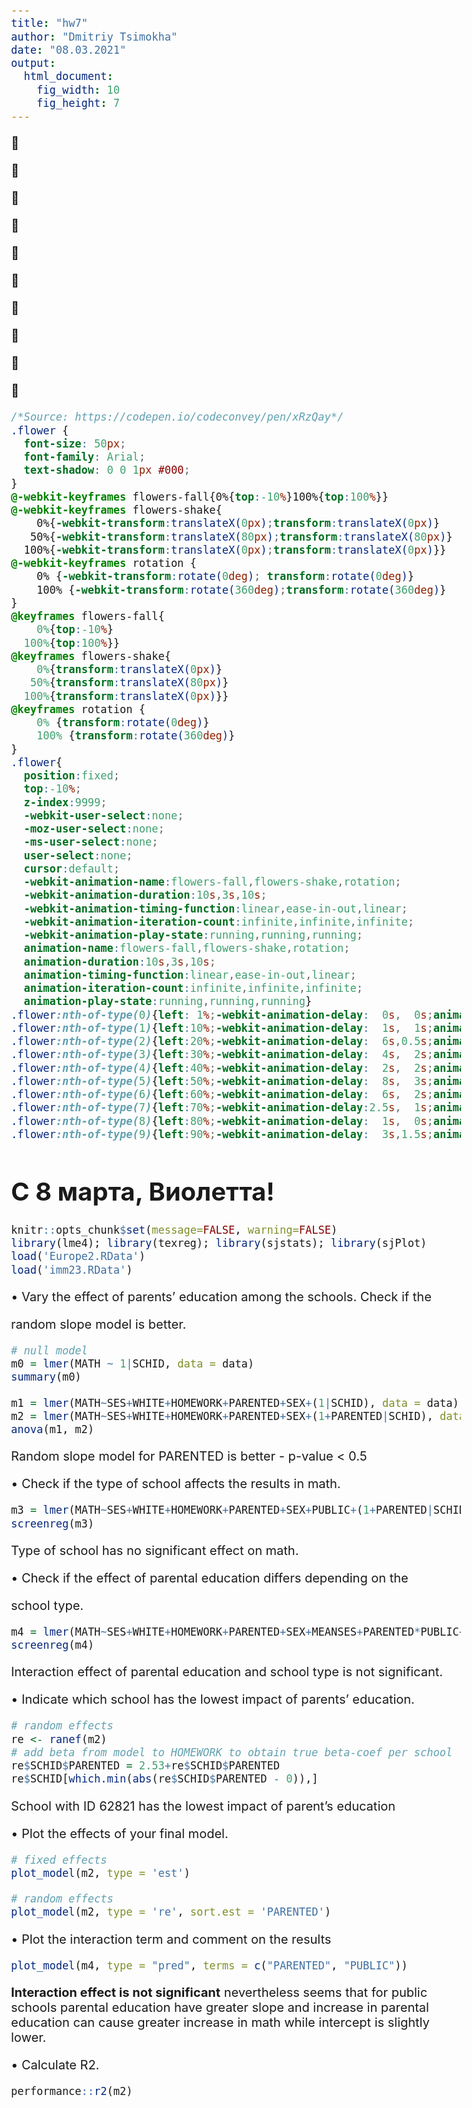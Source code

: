 ```yaml
---
title: "hw7"
author: "Dmitriy Tsimokha"
date: "08.03.2021"
output: 
  html_document:
    fig_width: 10
    fig_height: 7
---
```


```{=html}
<style type="text/css">

body{ /* Normal  */
      font-size: 20px;
  }
</style>
```

::: {.flowers aria-hidden="true"}
::: {.flower}
🌸
:::

::: {.flower}
🌸
:::

::: {.flower}
🌸
:::

::: {.flower}
🌸
:::

::: {.flower}
🌸
:::

::: {.flower}
🌸
:::

::: {.flower}
🌸
:::

::: {.flower}
🌸
:::

::: {.flower}
🌸
:::

::: {.flower}
🌸
:::
:::

```css
/*Source: https://codepen.io/codeconvey/pen/xRzQay*/
.flower {
  font-size: 50px;
  font-family: Arial;
  text-shadow: 0 0 1px #000;
}
@-webkit-keyframes flowers-fall{0%{top:-10%}100%{top:100%}}
@-webkit-keyframes flowers-shake{
    0%{-webkit-transform:translateX(0px);transform:translateX(0px)}
   50%{-webkit-transform:translateX(80px);transform:translateX(80px)}
  100%{-webkit-transform:translateX(0px);transform:translateX(0px)}}
@-webkit-keyframes rotation {
    0% {-webkit-transform:rotate(0deg); transform:rotate(0deg)}
    100% {-webkit-transform:rotate(360deg);transform:rotate(360deg)}
}
@keyframes flowers-fall{
    0%{top:-10%}
  100%{top:100%}}
@keyframes flowers-shake{
    0%{transform:translateX(0px)}
   50%{transform:translateX(80px)}
  100%{transform:translateX(0px)}}
@keyframes rotation {
    0% {transform:rotate(0deg)}
    100% {transform:rotate(360deg)}
}
.flower{
  position:fixed;
  top:-10%;
  z-index:9999;
  -webkit-user-select:none;
  -moz-user-select:none;
  -ms-user-select:none;
  user-select:none;
  cursor:default;
  -webkit-animation-name:flowers-fall,flowers-shake,rotation;
  -webkit-animation-duration:10s,3s,10s;
  -webkit-animation-timing-function:linear,ease-in-out,linear;
  -webkit-animation-iteration-count:infinite,infinite,infinite;
  -webkit-animation-play-state:running,running,running;
  animation-name:flowers-fall,flowers-shake,rotation;
  animation-duration:10s,3s,10s;
  animation-timing-function:linear,ease-in-out,linear;
  animation-iteration-count:infinite,infinite,infinite;
  animation-play-state:running,running,running}
.flower:nth-of-type(0){left: 1%;-webkit-animation-delay:  0s,  0s;animation-delay:  0s,  0s}
.flower:nth-of-type(1){left:10%;-webkit-animation-delay:  1s,  1s;animation-delay:  1s,  1s}
.flower:nth-of-type(2){left:20%;-webkit-animation-delay:  6s,0.5s;animation-delay:  6s,0.5s}
.flower:nth-of-type(3){left:30%;-webkit-animation-delay:  4s,  2s;animation-delay:  4s,  2s}
.flower:nth-of-type(4){left:40%;-webkit-animation-delay:  2s,  2s;animation-delay:  2s,  2s}
.flower:nth-of-type(5){left:50%;-webkit-animation-delay:  8s,  3s;animation-delay:  8s,  3s}
.flower:nth-of-type(6){left:60%;-webkit-animation-delay:  6s,  2s;animation-delay:  6s,  2s}
.flower:nth-of-type(7){left:70%;-webkit-animation-delay:2.5s,  1s;animation-delay:2.5s,  1s}
.flower:nth-of-type(8){left:80%;-webkit-animation-delay:  1s,  0s;animation-delay:  1s,  0s}
.flower:nth-of-type(9){left:90%;-webkit-animation-delay:  3s,1.5s;animation-delay:  3s,1.5s}
```

# C 8 марта, Виолетта!

```r
knitr::opts_chunk$set(message=FALSE, warning=FALSE)
library(lme4); library(texreg); library(sjstats); library(sjPlot)
load('Europe2.RData')
load('imm23.RData')
```

• Vary the effect of parents' education among the schools. Check if the

random slope model is better.

```r
# null model
m0 = lmer(MATH ~ 1|SCHID, data = data)
summary(m0)
```

```r
m1 = lmer(MATH~SES+WHITE+HOMEWORK+PARENTED+SEX+(1|SCHID), data = data)
m2 = lmer(MATH~SES+WHITE+HOMEWORK+PARENTED+SEX+(1+PARENTED|SCHID), data = data)
anova(m1, m2)
```

Random slope model for PARENTED is better - p-value \< 0.5

• Check if the type of school affects the results in math.

```r
m3 = lmer(MATH~SES+WHITE+HOMEWORK+PARENTED+SEX+PUBLIC+(1+PARENTED|SCHID), data = data)
screenreg(m3)
```

Type of school has no significant effect on math.

• Check if the effect of parental education differs depending on the

school type.

```r
m4 = lmer(MATH~SES+WHITE+HOMEWORK+PARENTED+SEX+MEANSES+PARENTED*PUBLIC+(1+PARENTED|SCHID), data = data)
screenreg(m4)
```

Interaction effect of parental education and school type is not significant.

• Indicate which school has the lowest impact of parents' education.

```r
# random effects
re <- ranef(m2)
# add beta from model to HOMEWORK to obtain true beta-coef per school
re$SCHID$PARENTED = 2.53+re$SCHID$PARENTED
re$SCHID[which.min(abs(re$SCHID$PARENTED - 0)),]
```

School with ID 62821 has the lowest impact of parent's education

• Plot the effects of your final model.

```r
# fixed effects
plot_model(m2, type = 'est')
```

```r
# random effects
plot_model(m2, type = 're', sort.est = 'PARENTED')
```

• Plot the interaction term and comment on the results

```r
plot_model(m4, type = "pred", terms = c("PARENTED", "PUBLIC"))
```

**Interaction effect is not significant** nevertheless seems that for public schools parental education have greater slope and increase in parental education can cause greater increase in math while intercept is slightly lower.

• Calculate R2.

```r
performance::r2(m2)
```
